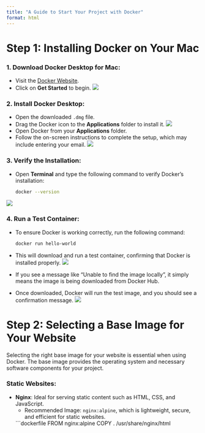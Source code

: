 ```yaml
---
title: "A Guide to Start Your Project with Docker"
format: html
---
```


# Step 1: Installing Docker on Your Mac

### 1. Download Docker Desktop for Mac:
   - Visit the [Docker Website](https://www.docker.com/).
   - Click on **Get Started** to begin.
   ![](assets/get_started.png)

### 2. Install Docker Desktop:
   - Open the downloaded `.dmg` file.
   - Drag the Docker icon to the **Applications** folder to install it.
   ![](assets/get_started2.png)
   - Open Docker from your **Applications** folder.
   - Follow the on-screen instructions to complete the setup, which may include entering your email.
   ![](assets/get_started3.png)

### 3. Verify the Installation:
   - Open **Terminal** and type the following command to verify Docker's installation:

     ```bash
     docker --version
     ```

   ![](assets/get_started4.png)

### 4. Run a Test Container:
   - To ensure Docker is working correctly, run the following command:

     ```bash
     docker run hello-world
     ```

   - This will download and run a test container, confirming that Docker is installed properly.
   ![](assets/get_started5.png)
   - If you see a message like "Unable to find the image locally", it simply means the image is being downloaded from Docker Hub.
   - Once downloaded, Docker will run the test image, and you should see a confirmation message.
   ![](assets/get_started6.png)

# Step 2: Selecting a Base Image for Your Website

Selecting the right base image for your website is essential when using Docker. The base image provides the operating system and necessary software components for your project.

### Static Websites:
- **Nginx**: Ideal for serving static content such as HTML, CSS, and JavaScript.
  - Recommended Image: `nginx:alpine`, which is lightweight, secure, and efficient for static websites.

   ```dockerfile
   FROM nginx:alpine
   COPY . /usr/share/nginx/html
